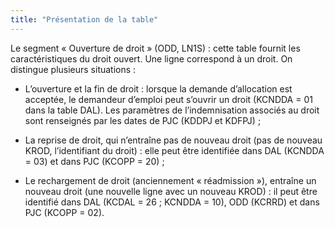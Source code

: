 ```yaml
---
title: "Présentation de la table"
---
```


Le segment « Ouverture de droit » (ODD, LN1S) : cette table fournit les caractéristiques du droit ouvert. Une ligne correspond à un droit. On distingue plusieurs situations :

-   L'ouverture et la fin de droit : lorsque la demande d'allocation est acceptée, le demandeur d'emploi peut s'ouvrir un droit (KCNDDA = 01 dans la table DAL). Les paramètres de l'indemnisation associés au droit sont renseignés par les dates de PJC (KDDPJ et KDFPJ) ;

-   La reprise de droit, qui n'entraîne pas de nouveau droit (pas de nouveau KROD, l'identifiant du droit) : elle peut être identifiée dans DAL (KCNDDA = 03) et dans PJC (KCOPP = 20) ;

-   Le rechargement de droit (anciennement « réadmission »), entraîne un nouveau droit (une nouvelle ligne avec un nouveau KROD) : il peut être identifié dans DAL (KCDAL = 26 ; KCNDDA = 10), ODD (KCRRD) et dans PJC (KCOPP = 02).
